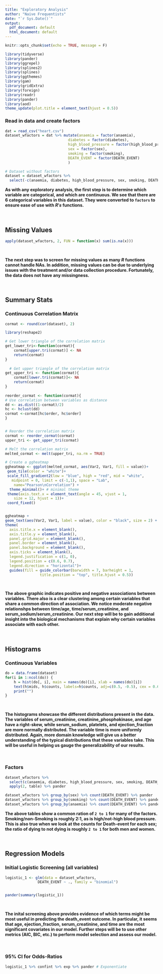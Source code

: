 ```yaml
---
title: "Exploratory Analysis"
author: "Naive Frequentists"
date: "`r Sys.Date()`"
output:
  pdf_document: default
  html_document: default
---
```


```r
knitr::opts_chunk$set(echo = TRUE, message = F)
```


```r
library(tidyverse)
library(pander)
library(ggrepel)
library(splines2)
library(splines)
library(ggthemes)
library(gam)
library(gridExtra)
library(foreign)
library(readr)
library(pander)
library(aod)
theme_update(plot.title = element_text(hjust = 0.5))
```

### Read in data and create factors
```r
dat = read_csv("heart.csv")
dataset_wfactors = dat %>% mutate(anaemia = factor(anaemia),
                             diabetes = factor(diabetes),
                             high_blood_pressure = factor(high_blood_pressure),
                             sex = factor(sex),
                             smoking = factor(smoking),
                             DEATH_EVENT = factor(DEATH_EVENT)
                             )

# Dataset without factors
dataset = dataset_wfactors %>% 
  select(-c(anaemia, diabetes, high_blood_pressure, sex, smoking, DEATH_EVENT))
```

**As with any exploratory analysis, the first step is to determine which variable are categorical, and which are continuous. We see that there are 6 categorical variables in this dataset. They were converted to `factors` to ensure ease of use with $R's$ functions.**

&nbsp;

## Missing Values
```r
apply(dataset_wfactors, 2, FUN = function(x) sum(is.na(x)))
```

&nbsp;

**The next step was to screen for missing values as many $R$ functions cannot handle NAs. In addition, missing values can be due to underlying issues with the treatment and/or data collection procedure. Fortunately, the data does not have any missingness.**

&nbsp;

## Summary Stats

### Continuous Correlation Matrix
```r
cormat <- round(cor(dataset), 2)

library(reshape2)

# Get lower triangle of the correlation matrix
get_lower_tri<-function(cormat){
    cormat[upper.tri(cormat)] <- NA
    return(cormat)
}
  
  # Get upper triangle of the correlation matrix
get_upper_tri <- function(cormat){
    cormat[lower.tri(cormat)]<- NA
    return(cormat)
}
  
reorder_cormat <- function(cormat){
# Use correlation between variables as distance
dd <- as.dist((1-cormat)/2)
hc <- hclust(dd)
cormat <-cormat[hc$order, hc$order]
}


# Reorder the correlation matrix
cormat <- reorder_cormat(cormat)
upper_tri <- get_upper_tri(cormat)

# Melt the correlation matrix
melted_cormat <- melt(upper_tri, na.rm = TRUE)

# Create a ggheatmap
ggheatmap <- ggplot(melted_cormat, aes(Var2, Var1, fill = value))+
 geom_tile(color = "white")+
 scale_fill_gradient2(low = "blue", high = "red", mid = "white", 
   midpoint = 0, limit = c(-1,1), space = "Lab", 
    name="Pearson\nCorrelation") +
  theme_minimal()+ # minimal theme
 theme(axis.text.x = element_text(angle = 45, vjust = 1, 
    size = 12, hjust = 1))+
 coord_fixed()


ggheatmap + 
geom_text(aes(Var2, Var1, label = value), color = "black", size = 2) +
theme(
  axis.title.x = element_blank(),
  axis.title.y = element_blank(),
  panel.grid.major = element_blank(),
  panel.border = element_blank(),
  panel.background = element_blank(),
  axis.ticks = element_blank(),
  legend.justification = c(1, 0),
  legend.position = c(0.6, 0.7),
  legend.direction = "horizontal")+
  guides(fill = guide_colorbar(barwidth = 7, barheight = 1,
                title.position = "top", title.hjust = 0.5))
```

&nbsp;

**The above graphic indicates positive and negative associations between variables. There also is a clear clustering among certain variables that share a common direction of association. We notice moderate negative relationshps between time/age, time/serum_creatinine, and serum_sodium/serum_creatinine. Our next step will be to gain additional insight into the biological mechanisms that explain why certain variables associate with each other.**

&nbsp;

## Histograms

### Continuous Variables
```r
do = data.frame(dataset)
for(i in 1:ncol(do)) {
    h = hist(do[, i], main = names(do)[i], xlab = names(do)[i])
    text(h$mids, h$counts, labels=h$counts, adj=c(0.5, -0.5), cex = 0.6, col = "red")
    print("")
}
```

&nbsp;

**The histograms showcase the different distributions present in the data. The variables of serum_creatinine, creatinine_phosphokinase, and age have a right-skew, while serum_sodium, platelets, and ejection_fraction are more normally distributed. The variable time is more uniformly distributed. Again, more domain knowledge will give us a better understanding of the typical distributions that these variables take. This will be useful in helping us gauge the generalizability of our results.**

&nbsp;

### Factors
```r
dataset_wfactors %>% 
  select(c(anaemia, diabetes, high_blood_pressure, sex, smoking, DEATH_EVENT)) %>% 
  apply(2, table) %>% pander
```

```r
dataset_wfactors %>% group_by(sex) %>% count(DEATH_EVENT) %>% pander
dataset_wfactors %>% group_by(smoking) %>% count(DEATH_EVENT) %>% pander
dataset_wfactors %>% group_by(anaemia) %>% count(DEATH_EVENT) %>% pander
```

**The above tables show a common ration of `2 to 1` for many of the factors. Smoking/non-Smoking is roughly 2:1, as is high/not-high blood pressure. This is also true when we look at the counts for Death-event for each sex; the ratio of dying to not dying is roughly `2 to 1` for both men and women.**


&nbsp;

## Regression Models

### Initial Logistic Screening (all variables)
```r
logistic_1 <- glm(data = dataset_wfactors,
               DEATH_EVENT ~ ., family = "binomial")


pander(summary(logistic_1))
```

&nbsp;

**The inital screening above provides evidence of which terms might be most useful in predicting the death_event outcome. In particular, it seems that age, ejection_fraction, serum_creatinine, and time are the most significant covariates in our model. Further steps will be to use other metrics (AIC, BIC, etc.) to perform model selection and assess our model.**

&nbsp;

### 95% CI for Odds-Ratios
```r
logistic_1 %>% confint %>% exp %>% pander # Exponentiate
```


